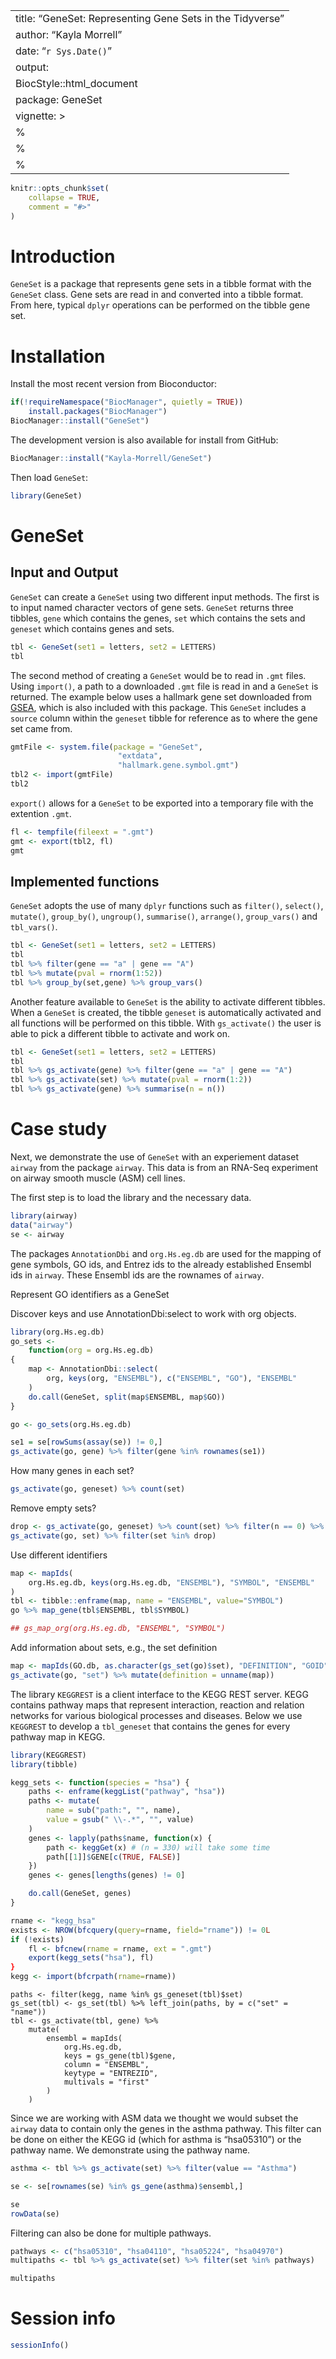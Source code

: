 
---
title: "GeneSet: Representing Gene Sets in the Tidyverse"
author: "Kayla Morrell"
date: "`r Sys.Date()`"
output:
    BiocStyle::html_document
package: GeneSet
vignette: >
    %\VignetteIndexEntry{GeneSet: Representing Gene Sets in the Tidyverse}
    %\VignetteEngine{knitr::rmarkdown}
    %\VignetteEndcoding{UTF-8}
---

```r
knitr::opts_chunk$set(
    collapse = TRUE,
    comment = "#>"
)
```

# Introduction
`GeneSet` is a package that represents gene sets in a tibble format with the `GeneSet` class. Gene sets are read in and converted into a tibble format. From here, typical `dplyr` operations can be performed on the tibble gene set.

# Installation
Install the most recent version from Bioconductor:

```r
if(!requireNamespace("BiocManager", quietly = TRUE))
    install.packages("BiocManager")
BiocManager::install("GeneSet")
```

The development version is also available for install from GitHub:

```r
BiocManager::install("Kayla-Morrell/GeneSet")
```

Then load `GeneSet`:

```r
library(GeneSet)
```
# GeneSet

## Input and Output

`GeneSet` can create a `GeneSet` using two different input methods. The first is to input named character vectors of gene sets. `GeneSet` returns three tibbles, `gene` which contains the genes, `set` which contains the sets and `geneset` which contains genes and sets. 

```r
tbl <- GeneSet(set1 = letters, set2 = LETTERS)
tbl
```

The second method of creating a `GeneSet` would be to read in `.gmt` files. Using `import()`, a path to a downloaded `.gmt` file is read in and a `GeneSet` is returned. The example below uses a hallmark gene set downloaded from [GSEA][], which is also included with this package. This `GeneSet` includes a `source` column within the `geneset` tibble for reference as to where the gene set came from.

[GSEA]: http://software.broadinstitute.org/gsea/index.jsp

```r
gmtFile <- system.file(package = "GeneSet",
                        "extdata",
                        "hallmark.gene.symbol.gmt")
tbl2 <- import(gmtFile)
tbl2
```

`export()` allows for a `GeneSet` to be exported into a temporary file with the extention `.gmt`.

```r
fl <- tempfile(fileext = ".gmt")
gmt <- export(tbl2, fl)
gmt
```

## Implemented functions

`GeneSet` adopts the use of many `dplyr` functions such as `filter()`, `select()`, `mutate()`, `group_by()`, `ungroup()`, `summarise()`, `arrange()`, `group_vars()` and `tbl_vars()`.

```r
tbl <- GeneSet(set1 = letters, set2 = LETTERS)
tbl
tbl %>% filter(gene == "a" | gene == "A")
tbl %>% mutate(pval = rnorm(1:52))
tbl %>% group_by(set,gene) %>% group_vars()
```

Another feature available to `GeneSet` is the ability to activate different tibbles. When a `GeneSet` is created, the tibble `geneset` is automatically activated and all functions will be performed on this tibble. With `gs_activate()` the user is able to pick a different tibble to activate and work on.

```r
tbl <- GeneSet(set1 = letters, set2 = LETTERS)
tbl
tbl %>% gs_activate(gene) %>% filter(gene == "a" | gene == "A")
tbl %>% gs_activate(set) %>% mutate(pval = rnorm(1:2))
tbl %>% gs_activate(gene) %>% summarise(n = n())
```

# Case study

Next, we demonstrate the use of `GeneSet` with an experiement dataset `airway` from the package `airway`. This data is from an RNA-Seq experiment on airway smooth muscle (ASM) cell lines.

The first step is to load the library and the necessary data.

```r
library(airway)
data("airway")
se <- airway
```

The packages `AnnotationDbi` and `org.Hs.eg.db` are used for the mapping of gene symbols, GO ids, and Entrez ids to the already established Ensembl ids in `airway`. These Ensembl ids are the rownames of `airway`.

Represent GO identifiers as a GeneSet

Discover keys and use AnnotationDbi:select to work with org objects.
```r
library(org.Hs.eg.db)
go_sets <- 
    function(org = org.Hs.eg.db)
{
    map <- AnnotationDbi::select(
        org, keys(org, "ENSEMBL"), c("ENSEMBL", "GO"), "ENSEMBL"
    )
    do.call(GeneSet, split(map$ENSEMBL, map$GO))
}
```

```r
go <- go_sets(org.Hs.eg.db)
```

```r
se1 = se[rowSums(assay(se)) != 0,]
gs_activate(go, gene) %>% filter(gene %in% rownames(se1))
```

How many genes in each set?

```r
gs_activate(go, geneset) %>% count(set)
```

Remove empty sets?

```r
drop <- gs_activate(go, geneset) %>% count(set) %>% filter(n == 0) %>% pull(set)
gs_activate(go, set) %>% filter(set %in% drop)
```

Use different identifiers

```r
map <- mapIds(
    org.Hs.eg.db, keys(org.Hs.eg.db, "ENSEMBL"), "SYMBOL", "ENSEMBL"
)
tbl <- tibble::enframe(map, name = "ENSEMBL", value="SYMBOL")
go %>% map_gene(tbl$ENSEMBL, tbl$SYMBOL)

## gs_map_org(org.Hs.eg.db, "ENSEMBL", "SYMBOL")
```

Add information about sets, e.g., the set definition

```r
map <- mapIds(GO.db, as.character(gs_set(go)$set), "DEFINITION", "GOID")
gs_activate(go, "set") %>% mutate(definition = unname(map))
```

The library `KEGGREST` is a client interface to the KEGG REST server. KEGG contains pathway maps that represent interaction, reaction and relation networks for various biological processes and diseases. Below we use `KEGGREST` to develop a `tbl_geneset` that contains the genes for every pathway map in KEGG.

<!-- need to work on the sapply function, currently taking almost 3 minutes to run the keggGet for all 330 pathways. -->

<!-- need to figure out how to change set back to a factor, after left_join -->


```r
library(KEGGREST)
library(tibble)

kegg_sets <- function(species = "hsa") {
    paths <- enframe(keggList("pathway", "hsa"))
    paths <- mutate(
        name = sub("path:", "", name),
        value = gsub(" \\-.*", "", value)
    )
    genes <- lapply(paths$name, function(x) {
        path <- keggGet(x) # (n = 330) will take some time
        path[[1]]$GENE[c(TRUE, FALSE)]
    })
    genes <- genes[lengths(genes) != 0]

    do.call(GeneSet, genes)
}
```

```r
rname <- "kegg_hsa"
exists <- NROW(bfcquery(query=rname, field="rname")) != 0L
if (!exists)
    fl <- bfcnew(rname = rname, ext = ".gmt")
    export(kegg_sets("hsa"), fl)
}
kegg <- import(bfcrpath(rname=rname))
```

```
paths <- filter(kegg, name %in% gs_geneset(tbl)$set)
gs_set(tbl) <- gs_set(tbl) %>% left_join(paths, by = c("set" = "name"))
tbl <- gs_activate(tbl, gene) %>% 
    mutate(
        ensembl = mapIds(
            org.Hs.eg.db,
            keys = gs_gene(tbl)$gene,
            column = "ENSEMBL",
            keytype = "ENTREZID",
            multivals = "first"
        )
    )
```
Since we are working with ASM data we thought we would subset the `airway` data to contain only the genes in the asthma pathway. This filter can be done on either the KEGG id (which for asthma is "hsa05310") or the pathway name. We demonstrate using the pathway name.

```r
asthma <- tbl %>% gs_activate(set) %>% filter(value == "Asthma")

se <- se[rownames(se) %in% gs_gene(asthma)$ensembl,]

se
rowData(se)
```

Filtering can also be done for multiple pathways. 

```r
pathways <- c("hsa05310", "hsa04110", "hsa05224", "hsa04970")
multipaths <- tbl %>% gs_activate(set) %>% filter(set %in% pathways)

multipaths
```

# Session info

```r
sessionInfo()
```
